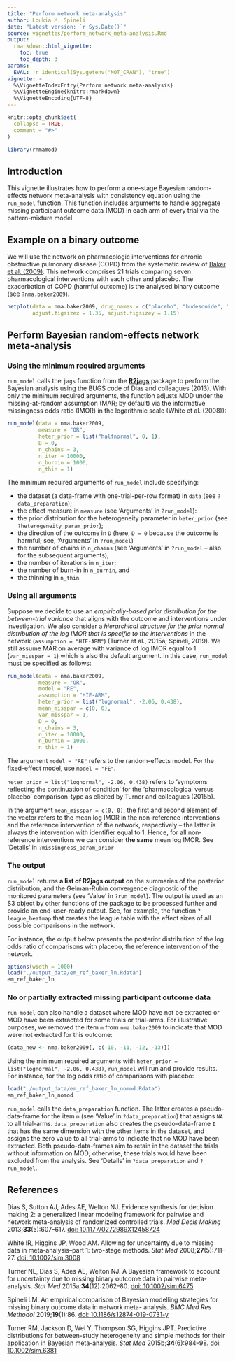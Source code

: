 ```yaml
---
title: "Perform network meta-analysis"
author: Loukia M. Spineli
date: "Latest version: `r Sys.Date()`"
source: vignettes/perform_network_meta-analysis.Rmd
output: 
  rmarkdown::html_vignette:
    toc: true
    toc_depth: 3
params:
  EVAL: !r identical(Sys.getenv("NOT_CRAN"), "true")
vignette: >
  %\VignetteIndexEntry{Perform network meta-analysis}
  %\VignetteEngine{knitr::rmarkdown}
  %\VignetteEncoding{UTF-8}
---
```


```r
knitr::opts_chunk$set(
  collapse = TRUE,
  comment = "#>"
)
```

```r
library(rnmamod)
```

## Introduction

This vignette illustrates how to perform a one-stage Bayesian random-effects 
network meta-analysis with consistency equation using the `run_model` function. 
This function includes arguments to handle aggregate missing participant outcome 
data (MOD) in each arm of every trial via the pattern-mixture model.
 
## Example on a binary outcome 

We will use the network on pharmacologic interventions for chronic obstructive 
pulmonary disease (COPD) from the systematic review of 
[Baker et al. (2009)](https://pubmed.ncbi.nlm.nih.gov/19637942/). This network 
comprises 21 trials comparing seven pharmacological interventions with each 
other and placebo. The exacerbation of COPD (harmful outcome) is the analysed 
binary outcome (see `?nma.baker2009`).

```r
netplot(data = nma.baker2009, drug_names = c("placebo", "budesonide", "budesonide plus \n formoterol", "fluticasone", "fluticasone plus \n salmeterol", "formoterol", "salmeterol", "tiotropium"),
        adjust.figsizex = 1.35, adjust.figsizey = 1.15)
```

## Perform Bayesian random-effects network meta-analysis

### Using the minimum required arguments

`run_model` calls the `jags` function from the 
[**R2jags**](https://CRAN.R-project.org/package=R2jags) package to perform the
Bayesian analysis using the BUGS code of Dias and colleagues (2013). With only 
the minimum required arguments, the function adjusts MOD under the
missing-at-random assumption (MAR; by default) via the informative missingness 
odds ratio (IMOR) in the logarithmic scale (White et al. (2008)):

```r
run_model(data = nma.baker2009,
          measure = "OR",
          heter_prior = list("halfnormal", 0, 1),
          D = 0,
          n_chains = 3,
          n_iter = 10000,
          n_burnin = 1000,
          n_thin = 1)
```

The minimum required arguments of `run_model` include specifying:

- the dataset (a data-frame with one-trial-per-row format) in `data` (see
`?data_preparation`);
- the effect measure in `measure` (see 'Arguments' in `?run_model`):
- the prior distribution for the heterogeneity parameter in `heter_prior` (see
`?heterogeneity_param_prior`);
- the direction of the outcome in `D` (here, `D = 0` because the outcome is 
harmful; see, 'Arguments' in `?run_model`)
- the number of chains in `n_chains` (see 'Arguments' in `?run_model` -- also 
for the subsequent arguments);
- the number of iterations in `n_iter`;
- the number of burn-in in `n_burnin`, and 
- the thinning in `n_thin`.

### Using all arguments

Suppose we decide to use an *empirically-based prior distribution for the 
between-trial variance* that aligns with the outcome and interventions under 
investigation. We also consider a *hierarchical structure for the prior 
normal distribution of the log IMOR that is specific to the interventions* in 
the network (`assumption = "HIE-ARM"`) (Turner et al., 2015a; Spineli, 2019). We 
still assume MAR on average with variance of log IMOR equal to 1 
(`var_misspar = 1`) which is also the default argument. In this case, 
`run_model` must be specified as follows:

```r
run_model(data = nma.baker2009,
          measure = "OR",
          model = "RE",
          assumption = "HIE-ARM",
          heter_prior = list("lognormal", -2.06, 0.438),
          mean_misspar = c(0, 0),
          var_misspar = 1,
          D = 0,
          n_chains = 3,
          n_iter = 10000,
          n_burnin = 1000,
          n_thin = 1)
```

The argument `model = "RE"` refers to the random-effects model. For the 
fixed-effect model, use `model = "FE"`.

`heter_prior = list("lognormal", -2.06, 0.438)` refers to ‘symptoms reflecting 
the continuation of condition’ for the ‘pharmacological versus placebo’ 
comparison-type as elicited by Turner and colleagues (2015b). 

In the argument `mean_misspar = c(0, 0)`, the first and second element of the
vector refers to the mean log IMOR in the non-reference interventions and the
reference intervention of the network, respectively -- the latter is always the 
intervention with identifier equal to 1. Hence, for all non-reference 
interventions we can consider **the same** mean log IMOR. See 'Details' in 
`?missingness_param_prior`

### The output 

`run_model` returns **a list of R2jags output** on the summaries of the 
posterior distribution, and the Gelman-Rubin convergence diagnostic of the 
monitored parameters (see 'Value' in `?run_model`). The output is used as an S3 
object by other functions of the package to be processed further and provide an 
end-user-ready output. See, for example, the function `?league_heatmap` that 
creates the league table with the effect sizes of all possible comparisons in 
the network.

For instance, the output below presents the posterior distribution of the log 
odds ratio of comparisons with placebo, the reference intervention of the 
network.

```r
options(width = 1000)
load("./output_data/em_ref_baker_ln.Rdata")
em_ref_baker_ln

```

### No or partially extracted missing participant outcome data

`run_model` can also handle a dataset where MOD have not be extracted or MOD 
have been extracted for some trials or trial-arms. For illustrative purposes, we
removed the item `m` from `nma.baker2009` to indicate that MOD were not 
extracted for this outcome:

```r
(data_new <- nma.baker2009[, c(-10, -11, -12, -13)])
```

Using the minimum required arguments with 
`heter_prior = list("lognormal", -2.06, 0.438)`, `run_model` will run and 
provide results. For instance, for the log odds ratio of comparisons with
placebo: 

```r
load("./output_data/em_ref_baker_ln_nomod.Rdata")
em_ref_baker_ln_nomod
```

`run_model` calls the `data_preparation` function. The latter creates a 
pseudo-data-frame for the item `m` (see 'Value' in `?data_preparation`) that 
assigns `NA` to all trial-arms. `data_preparation` also creates the 
pseudo-data-frame `I` that has the same dimension with the other items in the 
dataset, and assigns the zero value to all trial-arms to indicate that no MOD 
have been extracted. Both pseudo-data-frames aim to retain in the dataset the 
trials without information on MOD; otherwise, these trials would have been 
excluded from the analysis. See 'Details' in `?data_preparation` and 
`?run_model`.

## References

Dias S, Sutton AJ, Ades AE, Welton NJ. Evidence synthesis for decision making 2:
a generalized linear modeling framework for pairwise and network meta-analysis 
of randomized controlled trials. *Med Decis Making* 2013;**33**(5):607--617. 
[doi: 10.1177/0272989X12458724](https://pubmed.ncbi.nlm.nih.gov/23104435/)

White IR, Higgins JP, Wood AM. Allowing for uncertainty due to missing data in 
meta-analysis--part 1: two-stage methods. *Stat Med* 2008;**27**(5):711--27.
[doi: 10.1002/sim.3008](https://pubmed.ncbi.nlm.nih.gov/17703496/)

Turner NL, Dias S, Ades AE, Welton NJ. A Bayesian framework to account for 
uncertainty due to missing binary outcome data in pairwise meta-analysis. 
*Stat Med* 2015a;**34**(12):2062--80.
[doi: 10.1002/sim.6475](https://pubmed.ncbi.nlm.nih.gov/25809313/)

Spineli LM. An empirical comparison of Bayesian modelling strategies for missing
binary outcome data in network meta- analysis. *BMC Med Res Methodol* 
2019;**19**(1):86. 
[doi: 10.1186/s12874-019-0731-y](https://pubmed.ncbi.nlm.nih.gov/31018836/)

Turner RM, Jackson D, Wei Y, Thompson SG, Higgins JPT. Predictive distributions 
for between-study heterogeneity and simple methods for their application in 
Bayesian meta-analysis. *Stat Med* 2015b;**34**(6):984--98.
[doi: 10.1002/sim.6381](https://pubmed.ncbi.nlm.nih.gov/25475839/)
